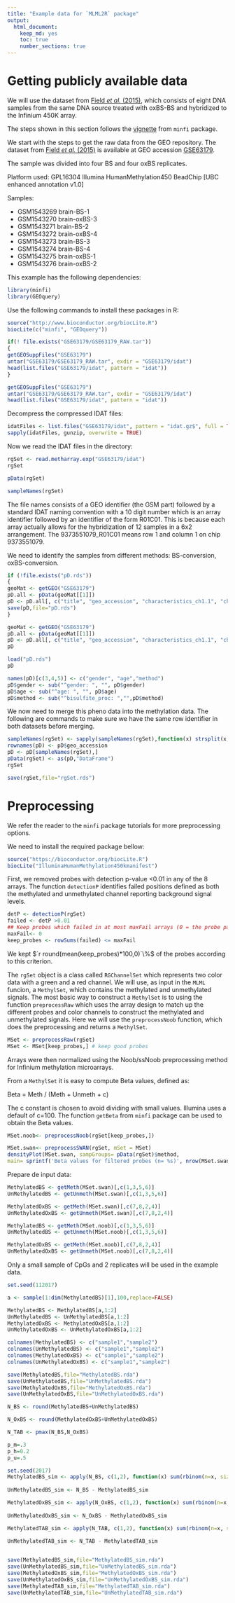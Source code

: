 ```yaml
---
title: "Example data for `MLML2R` package"
output:
  html_document:
    keep_md: yes
    toc: true
    number_sections: true
---
```






# Getting publicly available data


We will use the dataset from [Field *et al.* (2015)](https://doi.org/10.1371/journal.pone.0118202), which consists of eight DNA samples from the same DNA source treated with oxBS-BS and hybridized to the Infinium 450K array.

The steps shown in this section follows the [vignette](https://kasperdanielhansen.github.io/genbioconductor/html/minfi.html) from `minfi` package.

We start with the steps to get the raw data from the GEO repository.
The dataset from [Field *et al.* (2015)](https://doi.org/10.1371/journal.pone.0118202) is available at GEO accession [GSE63179](https://www.ncbi.nlm.nih.gov/geo/query/acc.cgi?acc=GSE63179).

The sample was divided into four BS and four oxBS replicates.
 	
Platform used: GPL16304	Illumina HumanMethylation450 BeadChip [UBC enhanced annotation v1.0]

Samples:

* GSM1543269	brain-BS-1
* GSM1543270	brain-oxBS-3
* GSM1543271	brain-BS-2
* GSM1543272	brain-oxBS-4
* GSM1543273	brain-BS-3
* GSM1543274	brain-BS-4
* GSM1543275	brain-oxBS-1
* GSM1543276	brain-oxBS-2



This example has the following dependencies:

```r
library(minfi)
library(GEOquery)
```

Use the following commands to install these packages in R:
```r
source("http://www.bioconductor.org/biocLite.R")
biocLite(c("minfi", "GEOquery"))
```


```r
if(! file.exists("GSE63179/GSE63179_RAW.tar"))
{
getGEOSuppFiles("GSE63179")
untar("GSE63179/GSE63179_RAW.tar", exdir = "GSE63179/idat")
head(list.files("GSE63179/idat", pattern = "idat"))
}
```


```r
getGEOSuppFiles("GSE63179")
untar("GSE63179/GSE63179_RAW.tar", exdir = "GSE63179/idat")
head(list.files("GSE63179/idat", pattern = "idat"))
```


Decompress the compressed IDAT files:

```r
idatFiles <- list.files("GSE63179/idat", pattern = "idat.gz$", full = TRUE)
sapply(idatFiles, gunzip, overwrite = TRUE)
```


Now we read the IDAT files in the directory:

```r
rgSet <- read.metharray.exp("GSE63179/idat")
rgSet
```

```r
pData(rgSet)
```

```r
sampleNames(rgSet)
```

The file names consists of a GEO identifier (the GSM part) followed by a standard IDAT naming convention with a 10 digit number which is an array identifier followed by an identifier of the form R01C01. This is because each array actually allows for the hybridization of 12 samples in a 6x2 arrangement. The 9373551079_R01C01 means row 1 and column 1 on chip 9373551079. 

We need to identify the samples from different methods: BS-conversion, oxBS-conversion.

```r
if (!file.exists("pD.rds"))
{
geoMat <- getGEO("GSE63179")
pD.all <- pData(geoMat[[1]])
pD <- pD.all[, c("title", "geo_accession", "characteristics_ch1.1", "characteristics_ch1.2","characteristics_ch1.3")]
save(pD,file="pD.rds")
}
```


```r
geoMat <- getGEO("GSE63179")
pD.all <- pData(geoMat[[1]])
pD <- pD.all[, c("title", "geo_accession", "characteristics_ch1.1", "characteristics_ch1.2","characteristics_ch1.3")]
pD
```

```r
load("pD.rds")
pD
```

```r
names(pD)[c(3,4,5)] <- c("gender", "age","method")
pD$gender <- sub("^gender: ", "", pD$gender)
pD$age <- sub("^age: ", "", pD$age)
pD$method <- sub("^bisulfite_proc: ","",pD$method)
```

We now need to merge this pheno data into the methylation data. The following are commands to make sure we have the same row identifier in both datasets before merging.

```r
sampleNames(rgSet) <- sapply(sampleNames(rgSet),function(x) strsplit(x,"_")[[1]][1])
rownames(pD) <- pD$geo_accession
pD <- pD[sampleNames(rgSet),]
pData(rgSet) <- as(pD,"DataFrame")
rgSet

save(rgSet,file="rgSet.rds")
```


# Preprocessing

We refer the reader to the `minfi` package tutorials for more preprocessing options.


We need to install the required package bellow:
```r
source("https://bioconductor.org/biocLite.R")
biocLite("IlluminaHumanMethylation450kmanifest")
```


First, we removed probes with detection p-value <0.01 in any of the 8 arrays. The function `detectionP` identifies failed positions defined as both the methylated and unmethylated channel reporting background signal levels.

```r
detP <- detectionP(rgSet)
failed <- detP >0.01
## Keep probes which failed in at most maxFail arrays (0 = the probe passed in all arrays)
maxFail<- 0
keep_probes <- rowSums(failed) <= maxFail
```

We kept $`r round(mean(keep_probes)*100,0)`\%$ of the probes according to this criterion.


The `rgSet` object is a class called `RGChannelSet` which represents two color data with a green and a red channel. We will use, as input in the `MLML` funcion, a `MethylSet`, which contains the methylated and unmethylated signals. The most basic way to construct a `MethylSet` is to using the function `preprocessRaw` which uses the array design to match up the different probes and color channels to construct the methylated and unmethylated signals. Here we will use the `preprocessNoob` function, which does the preprocessing and returns a `MethylSet`.


```r
MSet <- preprocessRaw(rgSet)
MSet <- MSet[keep_probes,] # keep good probes
```

Arrays were then normalized using the Noob/ssNoob preprocessing method for Infinium methylation microarrays.


From a `MethylSet` it is easy to compute Beta values, defined as:

Beta = Meth / (Meth + Unmeth + c)

The c constant is chosen to avoid dividing with small values. Illumina uses a default of c=100. The function `getBeta` from `minfi` package can be used to obtain the Beta values.


```r
MSet.noob<- preprocessNoob(rgSet[keep_probes,])
```


```r
MSet.swan<- preprocessSWAN(rgSet, mSet = MSet)
densityPlot(MSet.swan, sampGroups= pData(rgSet)$method,
main= sprintf('Beta values for filtered probes (n= %s)', nrow(MSet.swan)))
```


Prepare de input data:
```r
MethylatedBS <- getMeth(MSet.swan)[,c(1,3,5,6)]
UnMethylatedBS <- getUnmeth(MSet.swan)[,c(1,3,5,6)]

MethylatedOxBS <- getMeth(MSet.swan)[,c(7,8,2,4)]
UnMethylatedOxBS <- getUnmeth(MSet.swan)[,c(7,8,2,4)]
```

```r
MethylatedBS <- getMeth(MSet.noob)[,c(1,3,5,6)]
UnMethylatedBS <- getUnmeth(MSet.noob)[,c(1,3,5,6)]

MethylatedOxBS <- getMeth(MSet.noob)[,c(7,8,2,4)]
UnMethylatedOxBS <- getUnmeth(MSet.noob)[,c(7,8,2,4)]
```

Only a small sample of CpGs and 2 replicates will be used in the example data.

```r
set.seed(112017)

a <- sample(1:dim(MethylatedBS)[1],100,replace=FALSE)

MethylatedBS <- MethylatedBS[a,1:2]
UnMethylatedBS <- UnMethylatedBS[a,1:2]
MethylatedOxBS <- MethylatedOxBS[a,1:2]
UnMethylatedOxBS <- UnMethylatedOxBS[a,1:2]

colnames(MethylatedBS) <- c("sample1","sample2")
colnames(UnMethylatedBS) <- c("sample1","sample2")
colnames(MethylatedOxBS) <- c("sample1","sample2")
colnames(UnMethylatedOxBS) <- c("sample1","sample2")
```


```r
save(MethylatedBS,file="MethylatedBS.rda")
save(UnMethylatedBS,file="UnMethylatedBS.rda")
save(MethylatedOxBS,file="MethylatedOxBS.rda")
save(UnMethylatedOxBS,file="UnMethylatedOxBS.rda")
```

```r
N_BS <- round(MethylatedBS+UnMethylatedBS)

N_OxBS <- round(MethylatedOxBS+UnMethylatedOxBS)

N_TAB <- pmax(N_BS,N_OxBS)

p_m=.3
p_h=0.2
p_u=.5

set.seed(2017)
MethylatedBS_sim <- apply(N_BS, c(1,2), function(x) sum(rbinom(n=x, size=1, prob=(p_m+p_h))))
                          
UnMethylatedBS_sim <- N_BS - MethylatedBS_sim

MethylatedOxBS_sim <- apply(N_OxBS, c(1,2), function(x) sum(rbinom(n=x, size=1, prob=p_m)))
                            
UnMethylatedOxBS_sim <- N_OxBS - MethylatedOxBS_sim

MethylatedTAB_sim <- apply(N_TAB, c(1,2), function(x) sum(rbinom(n=x, size=1, prob=p_h)))
                           
UnMethylatedTAB_sim <- N_TAB - MethylatedTAB_sim


save(MethylatedBS_sim,file="MethylatedBS_sim.rda")
save(UnMethylatedBS_sim,file="UnMethylatedBS_sim.rda")
save(MethylatedOxBS_sim,file="MethylatedOxBS_sim.rda")
save(UnMethylatedOxBS_sim,file="UnMethylatedOxBS_sim.rda")
save(MethylatedTAB_sim,file="MethylatedTAB_sim.rda")
save(UnMethylatedTAB_sim,file="UnMethylatedTAB_sim.rda")

```
